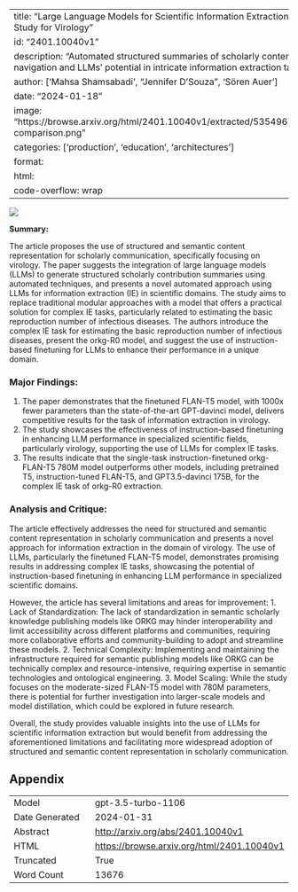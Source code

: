 
---
title: "Large Language Models for Scientific Information Extraction: An Empirical Study for Virology"
id: "2401.10040v1"
description: "Automated structured summaries of scholarly content aiding navigation and LLMs' potential in intricate information extraction tasks."
author: ['Mahsa Shamsabadi', "Jennifer D'Souza", 'Sören Auer']
date: "2024-01-18"
image: "https://browse.arxiv.org/html/2401.10040v1/extracted/5354967/images/orkg-comparison.png"
categories: ['production', 'education', 'architectures']
format:
  html:
    code-overflow: wrap
---

![](https://browse.arxiv.org/html/2401.10040v1/extracted/5354967/images/orkg-comparison.png)

**Summary:**

The article proposes the use of structured and semantic content representation for scholarly communication, specifically focusing on virology. The paper suggests the integration of large language models (LLMs) to generate structured scholarly contribution summaries using automated techniques, and presents a novel automated approach using LLMs for information extraction (IE) in scientific domains. The study aims to replace traditional modular approaches with a model that offers a practical solution for complex IE tasks, particularly related to estimating the basic reproduction number of infectious diseases. The authors introduce the complex IE task for estimating the basic reproduction number of infectious diseases, present the orkg-R0 model, and suggest the use of instruction-based finetuning for LLMs to enhance their performance in a unique domain.

### Major Findings:
1. The paper demonstrates that the finetuned FLAN-T5 model, with 1000x fewer parameters than the state-of-the-art GPT-davinci model, delivers competitive results for the task of information extraction in virology.
2. The study showcases the effectiveness of instruction-based finetuning in enhancing LLM performance in specialized scientific fields, particularly virology, supporting the use of LLMs for complex IE tasks.
3. The results indicate that the single-task instruction-finetuned orkg-FLAN-T5 780M model outperforms other models, including pretrained T5, instruction-tuned FLAN-T5, and GPT3.5-davinci 175B, for the complex IE task of orkg-R0 extraction.

### Analysis and Critique:

The article effectively addresses the need for structured and semantic content representation in scholarly communication and presents a novel approach for information extraction in the domain of virology. The use of LLMs, particularly the finetuned FLAN-T5 model, demonstrates promising results in addressing complex IE tasks, showcasing the potential of instruction-based finetuning in enhancing LLM performance in specialized scientific domains.

However, the article has several limitations and areas for improvement:
1. Lack of Standardization: The lack of standardization in semantic scholarly knowledge publishing models like ORKG may hinder interoperability and limit accessibility across different platforms and communities, requiring more collaborative efforts and community-building to adopt and streamline these models.
2. Technical Complexity: Implementing and maintaining the infrastructure required for semantic publishing models like ORKG can be technically complex and resource-intensive, requiring expertise in semantic technologies and ontological engineering.
3. Model Scaling: While the study focuses on the moderate-sized FLAN-T5 model with 780M parameters, there is potential for further investigation into larger-scale models and model distillation, which could be explored in future research. 

Overall, the study provides valuable insights into the use of LLMs for scientific information extraction but would benefit from addressing the aforementioned limitations and facilitating more widespread adoption of structured and semantic content representation in scholarly communication.

## Appendix

|          |          |
|----------|----------|
| Model     | gpt-3.5-turbo-1106       |
| Date Generated     | 2024-01-31       |
| Abstract | [http://arxiv.org/abs/2401.10040v1](http://arxiv.org/abs/2401.10040v1)        |
| HTML     | [https://browse.arxiv.org/html/2401.10040v1](https://browse.arxiv.org/html/2401.10040v1)       |
| Truncated       | True       |
| Word Count       | 13676       |